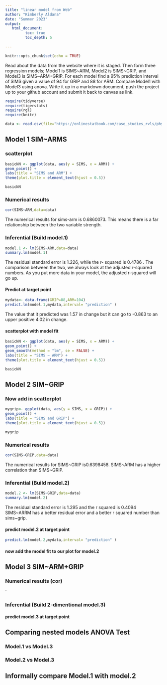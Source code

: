 ```yaml
---
title: "linear model from Web"
author: "Kimberly Aldana"
date: "Summer 2023"
output:
   html_document:
         toc: true
         toc_depth: 5
        
---
```


```r
knitr::opts_chunk$set(echo = TRUE)
```

Read about the data from the website where it is staged.  Then form three regression models; Model1 is SIMS~ARM, Model2 is SIMS~GRIP, and Model3 is SIMS~ARM+GRIP. For each model find a 95% prediction interval of SIMS given a value of 94  for GRIP and 88 for ARM. Compare Model1 with Model3 using anova. Write it up in a markdown document, push the project up to your github account and submit it back to canvas as link. 

 


```r
require(tidyverse)
require(tigerstats)
require(rgl)
require(knitr)

```

```r
data <- read.csv(file="https://onlinestatbook.com/case_studies_rvls/physical_strength/data.txt",sep="",header=TRUE)  

```

## Model 1 SIM~ARMS

### scatterplot


```r
basicNN <- ggplot(data, aes(y = SIMS, x = ARM)) +
geom_point() +
labs(title = "SIMS and ARM") +
theme(plot.title = element_text(hjust = 0.5))

basicNN
```


### Numerical results

```r
cor(SIMS~ARM,data=data)
```

The numerical results for sims-arm is 0.6860073. This means there is a far relationship between the two variable strength.

### Inferential  (Build model.1)

```r
model.1 <- lm(SIMS~ARM,data=data)
summary.lm(model.1)
```

The residual standard error is 1.226, while the r- squared is 0.4786 . The comparison between the two, we always look at the adjusted r-squared numbers. As you put more data in your model, the adjusted r-squared will go up.


#### Predict at target point

```r
mydata<- data.frame(GRIP=88,ARM=104)
predict.lm(model.1,mydata,interval= "prediction" )
```

The value that it predicted was 1.57 in change but it can go to -0.863 to an upper positive 4.02 in change.

#### scatterplot with model fit
  
```r
basicNN <- ggplot(data, aes(y = SIMS, x = ARM)) +
geom_point() +
geom_smooth(method = "lm", se = FALSE) +
labs(title = "SIMS ~ ARM") +
theme(plot.title = element_text(hjust = 0.5))

basicNN

```  
  
  
## Model 2 SIM~GRIP

### Now add in scatterplot

```r
mygrip<- ggplot(data, aes(y = SIMS, x = GRIP)) +
geom_point() +
labs(title = "SIMS and GRIP") +
theme(plot.title = element_text(hjust = 0.5))

mygrip
```


### Numerical results 

```r
cor(SIMS~GRIP,data=data)
```

The numerical results for SIMS~GRIP is0.6398458. SIMS~ARM has a higher correlation than SIMS~GRIP.


### Inferential  (Build model.2)
  
```r
model.2 <- lm(SIMS~GRIP,data=data)
summary.lm(model.2)
```

The residual standard error is 1.295 and the r squared is 0.4094 SIMS~ARRM has a better residual error and a better r squared number than sims~grip.  

#### predict model.2 at target point

```r
predict.lm(model.2,mydata,interval= "prediction" )
```


#### now add the model fit to our plot for model.2
  


## Model 3 SIM~ARM+GRIP

### Numerical results (cor)

`
  
### Inferential  (Build 2-dimentional model.3)

#### predict model.3 at target point
  

## Comparing nested models ANOVA Test

### Model.1 vs Model.3
### Model.2 vs Model.3

## Informally compare Model.1 with model.2

